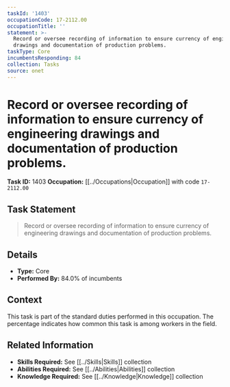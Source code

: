 ```yaml
---
taskId: '1403'
occupationCode: 17-2112.00
occupationTitle: ''
statement: >-
  Record or oversee recording of information to ensure currency of engineering
  drawings and documentation of production problems.
taskType: Core
incumbentsResponding: 84
collection: Tasks
source: onet
---
```

# Record or oversee recording of information to ensure currency of engineering drawings and documentation of production problems.

**Task ID:** 1403
**Occupation:** [[../Occupations|Occupation]] with code `17-2112.00`

## Task Statement

> Record or oversee recording of information to ensure currency of engineering drawings and documentation of production problems.

## Details

- **Type:** Core
- **Performed By:** 84.0% of incumbents

## Context

This task is part of the standard duties performed in this occupation. The percentage indicates how common this task is among workers in the field.

## Related Information

- **Skills Required:** See [[../Skills|Skills]] collection
- **Abilities Required:** See [[../Abilities|Abilities]] collection
- **Knowledge Required:** See [[../Knowledge|Knowledge]] collection
